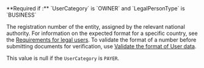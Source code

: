 <ParamField body="CompanyNumber" type="string">
  **Required if :** `UserCategory` is `OWNER` and `LegalPersonType` is `BUSINESS`

  The registration number of the entity, assigned by the relevant national authority. For information on the expected format for a specific country, see the [Requirements for legal users](https://mangopay.com/docs/concepts/users/verification/requirements-legal). To validate the format of a number before submitting documents for verification, use [Validate the format of User data](https://mangopay.com/docs/endpoints/user-data-format#validate-user-data-format).

  This value is null if the `UserCategory` is `PAYER`.
</ParamField>